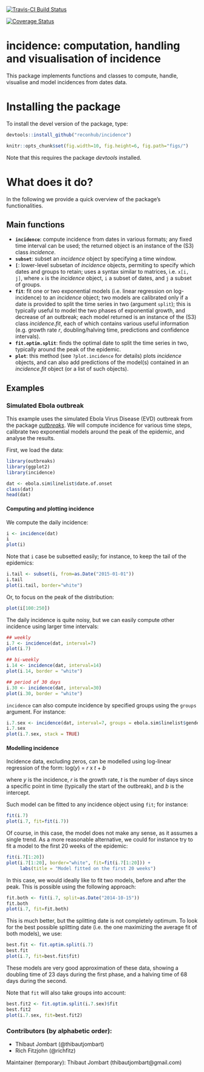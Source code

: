 
[![Travis-CI Build Status](https://travis-ci.org/reconhub/incidence.svg?branch=master)](https://travis-ci.org/reconhub/incidence)

[![Coverage Status](https://img.shields.io/codecov/c/github/reconhub/incidence/master.svg)](https://codecov.io/github/reconhub/incidence?branch=master)

# incidence: computation, handling and visualisation of incidence

This package implements functions and classes to compute, handle, visualise and model incidences
from dates data.



# Installing the package

To install the devel version of the package, type:
```r
devtools::install_github("reconhub/incidence")
```
```r
knitr::opts_chunk$set(fig.width=10, fig.height=6, fig.path="figs/")

```

Note that this requires the package *devtools* installed.



# What does it do?

In the following we provide a quick overview of the package's functionalities.

## Main functions

- **`incidence`**: compute incidence from dates in various formats; any fixed time interval can be used; the returned object is an instance of the (S3) class *incidence*.
- **`subset`**: subset an *incidence* object by specifying a time window.
- **`[`**: lower-level subsetan of *incidence* objects, permiting to specify which dates and groups to retain; uses a syntax similar to matrices, i.e. `x[i, j]`, where `x` is the *incidence* object, `i` a subset of dates, and `j` a subset of groups.
- **`fit`**: fit one or two exponential models (i.e. linear regression on log-incidence) to an *incidence* object; two models are calibrated only if a date is provided to split the time series in two (argument `split`); this is typically useful to model the two phases of exponential growth, and decrease of an outbreak; each model returned is an instance of the (S3) class *incidence.fit*, each of which contains various useful information (e.g. growth rate *r*, doubling/halving time, predictions and confidence intervals).
- **`fit.optim.split`**: finds the optimal date to split the time series in two, typically around the peak of the epidemic.
- **`plot`**: this method (see `?plot.incidence` for details) plots *incidence* objects, and can also add predictions of the model(s) contained in an  *incidence.fit* object (or a list of such objects).


## Examples

### Simulated Ebola outbreak

This example uses the simulated Ebola Virus Disease (EVD) outbreak from the package
[*outbreaks*](http://github.com/reconhub/outbreaks). We will compute incidence for various time
steps, calibrate two exponential models around the peak of the epidemic, and analyse the results.

First, we load the data:
```r
library(outbreaks)
library(ggplot2)
library(incidence)

dat <- ebola.sim$linelist$date.of.onset
class(dat)
head(dat)
```


#### Computing and plotting incidence
We compute the daily incidence:
```r
i <- incidence(dat)
i
plot(i)
```

Note that `i` case be subsetted easily; for instance, to keep the tail of the epidemics:
```r
i.tail <- subset(i, from=as.Date("2015-01-01"))
i.tail
plot(i.tail, border="white")
```

Or, to focus on the peak of the distribution:
```r
plot(i[100:250]) 
```

The daily incidence is quite noisy, but we can easily compute other incidence using larger time intervals:
```r
## weekly
i.7 <- incidence(dat, interval=7)
plot(i.7)

## bi-weekly
i.14 <- incidence(dat, interval=14)
plot(i.14, border = "white")

## period of 30 days
i.30 <- incidence(dat, interval=30)
plot(i.30, border = "white")

```

`incidence` can also compute incidence by specified groups using the `groups` argument. For instance:
```r
i.7.sex <- incidence(dat, interval=7, groups = ebola.sim$linelist$gender)
i.7.sex
plot(i.7.sex, stack = TRUE)
```



#### Modelling incidence

Incidence data, excluding zeros, can be modelled using log-linear regression of the form:
log(*y*) = *r* x *t* + *b*

where *y* is the incidence, *r* is the growth rate, *t* is the number of days since a specific point in time (typically the start of the outbreak), and *b* is the intercept.

Such model can be fitted to any incidence object using `fit`; for instance:
```r
fit(i.7)
plot(i.7, fit=fit(i.7))
```

Of course, in this case, the model does not make any sense, as it assumes a single trend.
As a more reasonable alternative, we could for instance try to fit a model to the first 20 weeks of the epidemic:
```r
fit(i.7[1:20])
plot(i.7[1:20], border="white", fit=fit(i.7[1:20])) + 
     labs(title = "Model fitted on the first 20 weeks")
```


In this case, we would ideally like to fit two models, before and after the peak.
This is possible using the following approach:
```r
fit.both <- fit(i.7, split=as.Date("2014-10-15"))
fit.both
plot(i.7, fit=fit.both)
```

This is much better, but the splitting date is not completely optimum. To look for the best possible splitting date (i.e. the one maximizing the average fit of both models), we use:
```r
best.fit <- fit.optim.split(i.7)
best.fit
plot(i.7, fit=best.fit$fit)
```

These models are very good approximation of these data, showing a doubling time of 23 days during the first phase, and a halving time of 68 days during the second.


Note that `fit` will also take groups into account:
```r
best.fit2 <- fit.optim.split(i.7.sex)$fit
best.fit2
plot(i.7.sex, fit=best.fit2)
```


### Contributors (by alphabetic order):
- Thibaut Jombart (@thibautjombart)
- Rich Fitzjohn (@richfitz)

Maintainer (temporary): Thibaut Jombart (thibautjombart@gmail.com)
